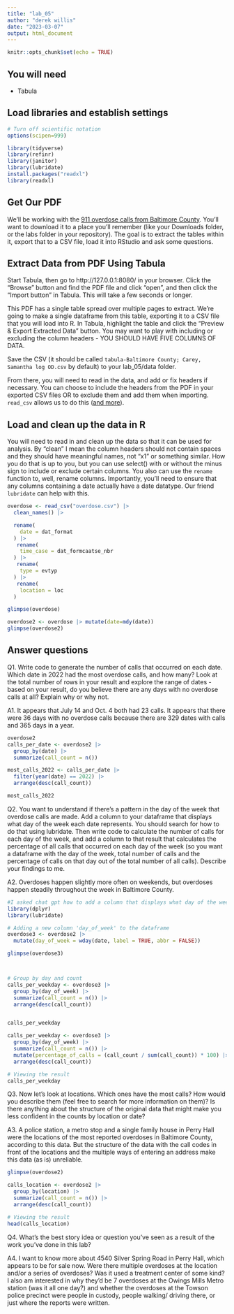 ```yaml
---
title: "lab_05"
author: "derek willis"
date: "2023-03-07"
output: html_document
---
```


```r
knitr::opts_chunk$set(echo = TRUE)
```

## You will need

- Tabula

## Load libraries and establish settings

```r
# Turn off scientific notation
options(scipen=999)

library(tidyverse)
library(refinr)
library(janitor)
library(lubridate)
install.packages("readxl")
library(readxl)

```

## Get Our PDF

We'll be working with the [911 overdose calls from Baltimore County](https://drive.google.com/file/d/1qkYuojGF_6WKFr5aNQxmewDzcKyOiJFr/view?usp=share_link). You'll want to download it to a place you'll remember (like your Downloads folder, or the labs folder in your repository). The goal is to extract the tables within it, export that to a CSV file, load it into RStudio and ask some questions.

## Extract Data from PDF Using Tabula

Start Tabula, then go to http://127.0.0.1:8080/ in your browser. Click the "Browse" button and find the PDF file and click "open", and then click the "Import button" in Tabula. This will take a few seconds or longer.

This PDF has a single table spread over multiple pages to extract. We're going to make a single dataframe from this table, exporting it to a CSV file that you will load into R. In Tabula, highlight the table and click the "Preview & Export Extracted Data" button. You may want to play with including or excluding the column headers - YOU SHOULD HAVE FIVE COLUMNS OF DATA.

Save the CSV (it should be called `tabula-Baltimore County; Carey, Samantha log OD.csv` by default) to your lab_05/data folder.

From there, you will need to read in the data, and add or fix headers if necessary. You can choose to include the headers from the PDF in your exported CSV files OR to exclude them and add them when importing. `read_csv` allows us to do this ([and more](https://readr.tidyverse.org/reference/read_delim.html)).

## Load and clean up the data in R

You will need to read in and clean up the data so that it can be used for analysis. By "clean" I mean the column headers should not contain spaces and they should have meaningful names, not "x1" or something similar. How you do that is up to you, but you can use select() with or without the minus sign to include or exclude certain columns. You also can use the `rename` function to, well, rename columns. Importantly, you'll need to ensure that any columns containing a date actually have a date datatype. Our friend `lubridate` can help with this.

```r

overdose <- read_csv("overdose.csv") |>
  clean_names() |>

  rename(
    date = dat_format
  ) |>
   rename(
    time_case = dat_formcaatse_nbr
  ) |>
   rename(
    type = evtyp
  ) |>
   rename(
    location = loc
  )

```
```r
glimpse(overdose)
```
```r
overdose2 <- overdose |> mutate(date=mdy(date))
glimpse(overdose2)
```

## Answer questions

Q1. Write code to generate the number of calls that occurred on each date. Which date in 2022 had the most overdose calls, and how many? Look at the total number of rows in your result and explore the range of dates - based on your result, do you believe there are any days with no overdose calls at all? Explain why or why not.

A1. It appears that July 14 and Oct. 4 both had	23 calls. It appears that there were 36 days with no overdose calls because there are 329 dates with calls and 365 days in a year.	

```r

overdose2
calls_per_date <- overdose2 |> 
  group_by(date) |> 
  summarize(call_count = n())

most_calls_2022 <- calls_per_date |> 
  filter(year(date) == 2022) |> 
  arrange(desc(call_count)) 

most_calls_2022
```

Q2. You want to understand if there's a pattern in the day of the week that overdose calls are made. Add a column to your dataframe that displays what day of the week each date represents. You should search for how to do that using lubridate. Then write code to calculate the number of calls for each day of the week, and add a column to that result that calculates the percentage of all calls that occurred on each day of the week (so you want a dataframe with the day of the week, total number of calls and the percentage of calls on that day out of the total number of all calls). Describe your findings to me.

A2. Overdoses happen slightly more often on weekends, but overdoses happen steadily throughout the week in Baltimore County.

```r
#I asked chat gpt how to add a column that displays what day of the week each date represents, and how to create the formula for percentage of calls
library(dplyr)
library(lubridate)

# Adding a new column 'day_of_week' to the dataframe
overdose3 <- overdose2 |> 
  mutate(day_of_week = wday(date, label = TRUE, abbr = FALSE))

glimpse(overdose3)




```
```r

# Group by day and count
calls_per_weekday <- overdose3 |> 
  group_by(day_of_week) |> 
  summarize(call_count = n()) |> 
  arrange(desc(call_count))


calls_per_weekday


```


```r
calls_per_weekday <- overdose3 |> 
  group_by(day_of_week) |> 
  summarize(call_count = n()) |> 
  mutate(percentage_of_calls = (call_count / sum(call_count)) * 100) |> 
  arrange(desc(call_count))

# Viewing the result
calls_per_weekday


```

Q3. Now let's look at locations. Which ones have the most calls? How would you describe them (feel free to search for more information on them)? Is there anything about the structure of the original data that might make you less confident in the counts by location or date?

A3. A police station, a metro stop and a single family house in Perry Hall were the locations of the most reported overdoses in Baltimore County, according to this data.
But the structure of the data with the call codes in front of the locations and the multiple ways of entering an address make this data (as is) unreliable.

```r
glimpse(overdose2)

```
```r
calls_location <- overdose2 |> 
  group_by(location) |> 
  summarize(call_count = n()) |> 
  arrange(desc(call_count))

# Viewing the result
head(calls_location)
```

Q4. What's the best story idea or question you've seen as a result of the work you've done in this lab?

A4. I want to know more about 4540 Silver Spring Road in Perry Hall, which appears to be for sale now. Were there multiple overdoses at the location and/or a series of overdoses? Was it used a treatment center of some kind? I also am interested in why they'd be 7 overdoses at the Owings Mills Metro station (was it all one day?)  and whether the overdoses at the Towson police precinct were people in custody, people walking/ driving there, or just where the reports were written.

